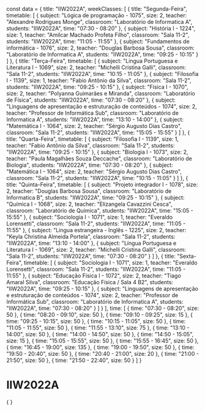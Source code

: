 const data = {
  title: "IIW2022A",
  weekClasses: [
    {
      title: "Segunda-Feira",
      timetable: [
        {
          subject: "Lógica de programação - 1075",
          size: 2,
          teacher: "Alexandre Rodrigues Monge",
          classroom: "Laboratório de Informatica A",
          students: "IIW2022A",
          time: "07:30 - 08:20"
        },
        {
          subject: "História I - 1224",
          size: 1,
          teacher: "Amilcar Machado Profeta Filho",
          classroom: "Sala 11-2",
          students: "IIW2022A",
          time: "11:05 - 11:55"
        },
        {
          subject: "Fundamentos de informática - 1076",
          size: 2,
          teacher: "Douglas Barbosa Sousa",
          classroom: "Laboratório de Informatica A",
          students: "IIW2022A",
          time: "09:25 - 10:15"
        }
      ]
    },
    {
      title: "Terça-Feira",
      timetable: [
        {
          subject: "Língua Portuguesa e Literatura I - 1069",
          size: 2,
          teacher: "Michelli Cristina Galli",
          classroom: "Sala 11-2",
          students: "IIW2022A",
          time: "10:15 - 11:05"
        },
        {
          subject: "Filosofia I - 1139",
          size: 1,
          teacher: "Fabio Antônio da Silva",
          classroom: "Sala 11-2",
          students: "IIW2022A",
          time: "09:25 - 10:15"
        },
        {
          subject: "Física I - 1070",
          size: 2,
          teacher: "Polyanna Guimarães e Miranda",
          classroom: "Laboratório de Física",
          students: "IIW2022A",
          time: "07:30 - 08:20"
        },
        {
          subject: "Linguagens de apresentação e estruturação de conteúdos - 1074",
          size: 2,
          teacher: "Professor de Informática Sub",
          classroom: "Laboratório de Informatica A",
          students: "IIW2022A",
          time: "13:10 - 14:00"
        },
        {
          subject: "Matemática I - 1064",
          size: 2,
          teacher: "Sérgio Augusto Dias Castro",
          classroom: "Sala 11-2",
          students: "IIW2022A",
          time: "15:05 - 15:55"
        }
      ]
    },
    {
      title: "Quarta-Feira",
      timetable: [
        {
          subject: "Filosofia I - 1139",
          size: 1,
          teacher: "Fabio Antônio da Silva",
          classroom: "Sala 11-2",
          students: "IIW2022A",
          time: "09:25 - 10:15"
        },
        {
          subject: "Biologia I - 1073",
          size: 2,
          teacher: "Paula Magalhães Souza Deccache",
          classroom: "Laboratório de Biologia",
          students: "IIW2022A",
          time: "07:30 - 08:20"
        },
        {
          subject: "Matemática I - 1064",
          size: 2,
          teacher: "Sérgio Augusto Dias Castro",
          classroom: "Sala 11-2",
          students: "IIW2022A",
          time: "10:15 - 11:05"
        }
      ]
    },
    {
      title: "Quinta-Feira",
      timetable: [
        {
          subject: "Projeto integrador I - 1078",
          size: 2,
          teacher: "Douglas Barbosa Sousa",
          classroom: "Laboratório de Informatica B",
          students: "IIW2022A",
          time: "09:25 - 10:15"
        },
        {
          subject: "Química I - 1068",
          size: 2,
          teacher: "Elizangela Cavazzini Cesca",
          classroom: "Laboratório de Química",
          students: "IIW2022A",
          time: "15:05 - 15:55"
        },
        {
          subject: "Sociologia I - 1071",
          size: 1,
          teacher: "Everaldo Lorensetti",
          classroom: "Sala 11-2",
          students: "IIW2022A",
          time: "11:05 - 11:55"
        },
        {
          subject: "Lingua estrangeira - Inglês - 1225",
          size: 2,
          teacher: "Keyla Christina Almeida Portela",
          classroom: "Sala 11-2",
          students: "IIW2022A",
          time: "13:10 - 14:00"
        },
        {
          subject: "Língua Portuguesa e Literatura I - 1069",
          size: 2,
          teacher: "Michelli Cristina Galli",
          classroom: "Sala 11-2",
          students: "IIW2022A",
          time: "07:30 - 08:20"
        }
      ]
    },
    {
      title: "Sexta-Feira",
      timetable: [
        {
          subject: "Sociologia I - 1071",
          size: 1,
          teacher: "Everaldo Lorensetti",
          classroom: "Sala 11-2",
          students: "IIW2022A",
          time: "11:05 - 11:55"
        },
        {
          subject: "Educação Física I - 1072",
          size: 2,
          teacher: "Tiago Amaral Silva",
          classroom: "Educação Física / Sala 4 B2",
          students: "IIW2022A",
          time: "09:25 - 10:15"
        },
        {
          subject: "Linguagens de apresentação e estruturação de conteúdos - 1074",
          size: 2,
          teacher: "Professor de Informática Sub",
          classroom: "Laboratório de Informatica A",
          students: "IIW2022A",
          time: "07:30 - 08:20"
        }
      ]
    }
  ],
  time: [
    {
      time: "07:30 - 08:20",
      size: 50
    },
    {
      time: "08:20 - 09:10",
      size: 50
    },
    {
      time: "09:10 - 09:25",
      size: 15
    },
    {
      time: "09:25 - 10:15",
      size: 50
    },
    {
      time: "10:15 - 11:05",
      size: 50
    },
    {
      time: "11:05 - 11:55",
      size: 50
    },
    {
      time: "11:55 - 13:10",
      size: 75
    },
    {
      time: "13:10 - 14:00",
      size: 50
    },
    {
      time: "14:00 - 14:50",
      size: 50
    },
    {
      time: "14:50 - 15:05",
      size: 15
    },
    {
      time: "15:05 - 15:55",
      size: 50
    },
    {
      time: "15:55 - 16:45",
      size: 50
    },
    {
      time: "16:45 - 19:00",
      size: 135
    },
    {
      time: "19:00 - 19:50",
      size: 50
    },
    {
      time: "19:50 - 20:40",
      size: 50
    },
    {
      time: "20:40 - 21:00",
      size: 20
    },
    {
      time: "21:00 - 21:50",
      size: 50
    },
    {
      time: "21:50 - 22:40",
      size: 50
    }
  ]
}

# IIW2022A

<div>
    {
        <Grid
            title={data.title} 
            weekClasses={data.weekClasses} 
            time={data.time}
        />
    }
</div>